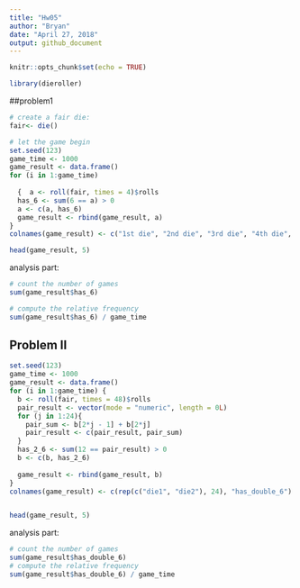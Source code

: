 ```yaml
---
title: "Hw05"
author: "Bryan"
date: "April 27, 2018"
output: github_document
---
```


```r
knitr::opts_chunk$set(echo = TRUE)
```

```r
library(dieroller)
```

##problem1

```r
# create a fair die:
fair<- die()

# let the game begin
set.seed(123)
game_time <- 1000
game_result <- data.frame()
for (i in 1:game_time) 
  
  {  a <- roll(fair, times = 4)$rolls
  has_6 <- sum(6 == a) > 0
  a <- c(a, has_6)
  game_result <- rbind(game_result, a)
}
colnames(game_result) <- c("1st die", "2nd die", "3rd die", "4th die", "has_6")

head(game_result, 5)
```

analysis part:
```r
# count the number of games
sum(game_result$has_6)

# compute the relative frequency 
sum(game_result$has_6) / game_time
```



## Problem II


```r
set.seed(123)
game_time <- 1000
game_result <- data.frame()
for (i in 1:game_time) {
  b <- roll(fair, times = 48)$rolls
  pair_result <- vector(mode = "numeric", length = 0L)
  for (j in 1:24){
    pair_sum <- b[2*j - 1] + b[2*j]
    pair_result <- c(pair_result, pair_sum)
  }
  has_2_6 <- sum(12 == pair_result) > 0
  b <- c(b, has_2_6)
  
  game_result <- rbind(game_result, b)
}
colnames(game_result) <- c(rep(c("die1", "die2"), 24), "has_double_6")


head(game_result, 5)
```

analysis part:
```r
# count the number of games 
sum(game_result$has_double_6)
# compute the relative frequency 
sum(game_result$has_double_6) / game_time
```


